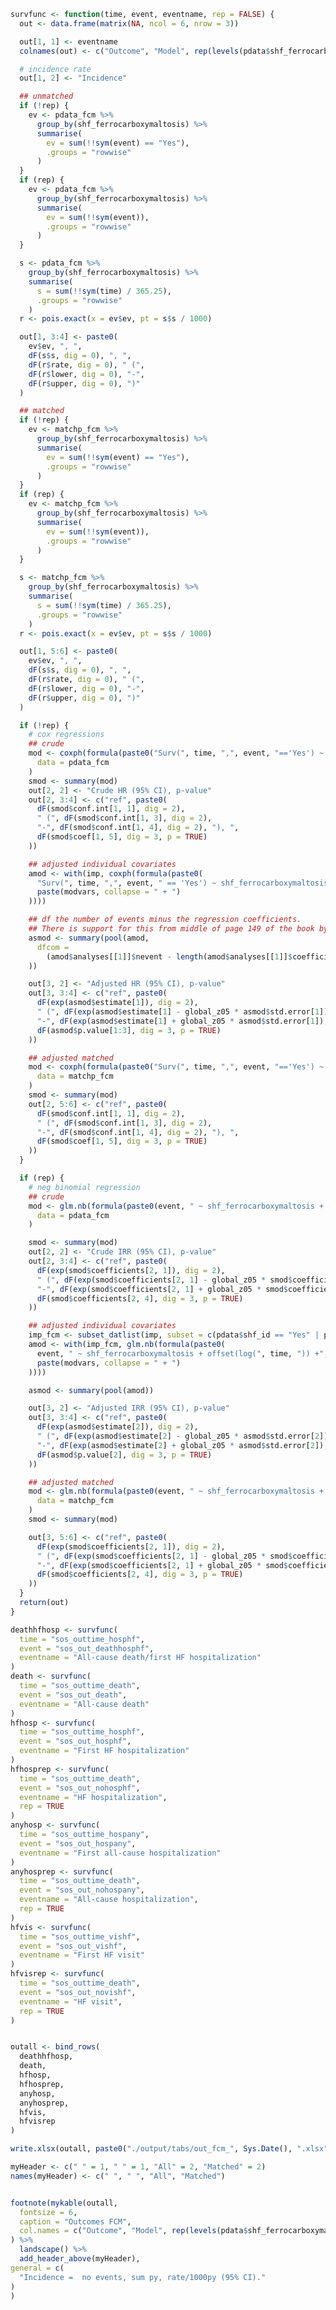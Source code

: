 ```r
survfunc <- function(time, event, eventname, rep = FALSE) {
  out <- data.frame(matrix(NA, ncol = 6, nrow = 3))

  out[1, 1] <- eventname
  colnames(out) <- c("Outcome", "Model", rep(levels(pdata$shf_ferrocarboxymaltosis), 2))

  # incidence rate
  out[1, 2] <- "Incidence"

  ## unmatched
  if (!rep) {
    ev <- pdata_fcm %>%
      group_by(shf_ferrocarboxymaltosis) %>%
      summarise(
        ev = sum(!!sym(event) == "Yes"),
        .groups = "rowwise"
      )
  }
  if (rep) {
    ev <- pdata_fcm %>%
      group_by(shf_ferrocarboxymaltosis) %>%
      summarise(
        ev = sum(!!sym(event)),
        .groups = "rowwise"
      )
  }

  s <- pdata_fcm %>%
    group_by(shf_ferrocarboxymaltosis) %>%
    summarise(
      s = sum(!!sym(time) / 365.25),
      .groups = "rowwise"
    )
  r <- pois.exact(x = ev$ev, pt = s$s / 1000)

  out[1, 3:4] <- paste0(
    ev$ev, ", ",
    dF(s$s, dig = 0), ", ",
    dF(r$rate, dig = 0), " (",
    dF(r$lower, dig = 0), "-",
    dF(r$upper, dig = 0), ")"
  )

  ## matched
  if (!rep) {
    ev <- matchp_fcm %>%
      group_by(shf_ferrocarboxymaltosis) %>%
      summarise(
        ev = sum(!!sym(event) == "Yes"),
        .groups = "rowwise"
      )
  }
  if (rep) {
    ev <- matchp_fcm %>%
      group_by(shf_ferrocarboxymaltosis) %>%
      summarise(
        ev = sum(!!sym(event)),
        .groups = "rowwise"
      )
  }

  s <- matchp_fcm %>%
    group_by(shf_ferrocarboxymaltosis) %>%
    summarise(
      s = sum(!!sym(time) / 365.25),
      .groups = "rowwise"
    )
  r <- pois.exact(x = ev$ev, pt = s$s / 1000)

  out[1, 5:6] <- paste0(
    ev$ev, ", ",
    dF(s$s, dig = 0), ", ",
    dF(r$rate, dig = 0), " (",
    dF(r$lower, dig = 0), "-",
    dF(r$upper, dig = 0), ")"
  )

  if (!rep) {
    # cox regressions
    ## crude
    mod <- coxph(formula(paste0("Surv(", time, ",", event, "=='Yes') ~ shf_ferrocarboxymaltosis")),
      data = pdata_fcm
    )
    smod <- summary(mod)
    out[2, 2] <- "Crude HR (95% CI), p-value"
    out[2, 3:4] <- c("ref", paste0(
      dF(smod$conf.int[1, 1], dig = 2),
      " (", dF(smod$conf.int[1, 3], dig = 2),
      "-", dF(smod$conf.int[1, 4], dig = 2), "), ",
      dF(smod$coef[1, 5], dig = 3, p = TRUE)
    ))

    ## adjusted individual covariates
    amod <- with(imp, coxph(formula(paste0(
      "Surv(", time, ",", event, " == 'Yes') ~ shf_ferrocarboxymaltosis +",
      paste(modvars, collapse = " + ")
    ))))

    ## df the number of events minus the regression coefficients.
    ## There is support for this from middle of page 149 of the book by Parmer & Machin (ISBN 0471936405)
    asmod <- summary(pool(amod,
      dfcom =
        (amod$analyses[[1]]$nevent - length(amod$analyses[[1]]$coefficients))
    ))

    out[3, 2] <- "Adjusted HR (95% CI), p-value"
    out[3, 3:4] <- c("ref", paste0(
      dF(exp(asmod$estimate[1]), dig = 2),
      " (", dF(exp(asmod$estimate[1] - global_z05 * asmod$std.error[1]), dig = 2),
      "-", dF(exp(asmod$estimate[1] + global_z05 * asmod$std.error[1]), dig = 2), "), ",
      dF(asmod$p.value[1:3], dig = 3, p = TRUE)
    ))

    ## adjusted matched
    mod <- coxph(formula(paste0("Surv(", time, ",", event, "=='Yes') ~ shf_ferrocarboxymaltosis + strata(par)")),
      data = matchp_fcm
    )
    smod <- summary(mod)
    out[2, 5:6] <- c("ref", paste0(
      dF(smod$conf.int[1, 1], dig = 2),
      " (", dF(smod$conf.int[1, 3], dig = 2),
      "-", dF(smod$conf.int[1, 4], dig = 2), "), ",
      dF(smod$coef[1, 5], dig = 3, p = TRUE)
    ))
  }

  if (rep) {
    # neg binomial regression
    ## crude
    mod <- glm.nb(formula(paste0(event, " ~ shf_ferrocarboxymaltosis + offset(log(", time, "))")),
      data = pdata_fcm
    )

    smod <- summary(mod)
    out[2, 2] <- "Crude IRR (95% CI), p-value"
    out[2, 3:4] <- c("ref", paste0(
      dF(exp(smod$coefficients[2, 1]), dig = 2),
      " (", dF(exp(smod$coefficients[2, 1] - global_z05 * smod$coefficients[2, 2]), dig = 2),
      "-", dF(exp(smod$coefficients[2, 1] + global_z05 * smod$coefficients[2, 2]), dig = 2), "), ",
      dF(smod$coefficients[2, 4], dig = 3, p = TRUE)
    ))

    ## adjusted individual covariates
    imp_fcm <- subset_datlist(imp, subset = c(pdata$shf_id == "Yes" | pdata$shf_ferrocarboxymaltosis == "Yes"))
    amod <- with(imp_fcm, glm.nb(formula(paste0(
      event, " ~ shf_ferrocarboxymaltosis + offset(log(", time, ")) +",
      paste(modvars, collapse = " + ")
    ))))

    asmod <- summary(pool(amod))

    out[3, 2] <- "Adjusted IRR (95% CI), p-value"
    out[3, 3:4] <- c("ref", paste0(
      dF(exp(asmod$estimate[2]), dig = 2),
      " (", dF(exp(asmod$estimate[2] - global_z05 * asmod$std.error[2]), dig = 2),
      "-", dF(exp(asmod$estimate[2] + global_z05 * asmod$std.error[2]), dig = 2), "), ",
      dF(asmod$p.value[2], dig = 3, p = TRUE)
    ))

    ## adjusted matched
    mod <- glm.nb(formula(paste0(event, " ~ shf_ferrocarboxymaltosis + offset(log(", time, "))")),
      data = matchp_fcm
    )
    smod <- summary(mod)

    out[3, 5:6] <- c("ref", paste0(
      dF(exp(smod$coefficients[2, 1]), dig = 2),
      " (", dF(exp(smod$coefficients[2, 1] - global_z05 * smod$coefficients[2, 2]), dig = 2),
      "-", dF(exp(smod$coefficients[2, 1] + global_z05 * smod$coefficients[2, 2]), dig = 2), "), ",
      dF(smod$coefficients[2, 4], dig = 3, p = TRUE)
    ))
  }
  return(out)
}

deathhfhosp <- survfunc(
  time = "sos_outtime_hosphf",
  event = "sos_out_deathhosphf",
  eventname = "All-cause death/first HF hospitalization"
)
death <- survfunc(
  time = "sos_outtime_death",
  event = "sos_out_death",
  eventname = "All-cause death"
)
hfhosp <- survfunc(
  time = "sos_outtime_hosphf",
  event = "sos_out_hosphf",
  eventname = "First HF hospitalization"
)
hfhosprep <- survfunc(
  time = "sos_outtime_death",
  event = "sos_out_nohosphf",
  eventname = "HF hospitalization",
  rep = TRUE
)
anyhosp <- survfunc(
  time = "sos_outtime_hospany",
  event = "sos_out_hospany",
  eventname = "First all-cause hospitalization"
)
anyhosprep <- survfunc(
  time = "sos_outtime_death",
  event = "sos_out_nohospany",
  eventname = "All-cause hospitalization",
  rep = TRUE
)
hfvis <- survfunc(
  time = "sos_outtime_vishf",
  event = "sos_out_vishf",
  eventname = "First HF visit"
)
hfvisrep <- survfunc(
  time = "sos_outtime_death",
  event = "sos_out_novishf",
  eventname = "HF visit",
  rep = TRUE
)


outall <- bind_rows(
  deathhfhosp,
  death,
  hfhosp,
  hfhosprep,
  anyhosp,
  anyhosprep,
  hfvis,
  hfvisrep
)

write.xlsx(outall, paste0("./output/tabs/out_fcm_", Sys.Date(), ".xlsx"), rowNames = FALSE)

myHeader <- c(" " = 1, " " = 1, "All" = 2, "Matched" = 2)
names(myHeader) <- c(" ", " ", "All", "Matched")


footnote(mykable(outall,
  fontsize = 6,
  caption = "Outcomes FCM",
  col.names = c("Outcome", "Model", rep(levels(pdata$shf_ferrocarboxymaltosis), 2))
) %>%
  landscape() %>%
  add_header_above(myHeader),
general = c(
  "Incidence =  no events, sum py, rate/1000py (95% CI)."
)
)
```
